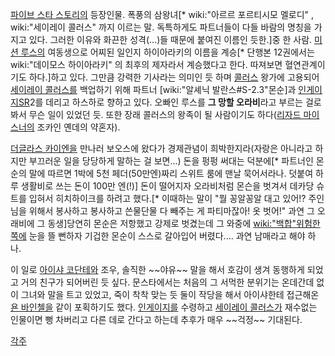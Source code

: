[[파이브 스타 스토리]]의 등장인물.
폭풍의 삼왕녀[* wiki:"아르르 포르티시모 멜로디" , wiki:"세이레이 콜러스" 까지 이르는 말. 독특하게도 파트너들이 다들 바람의 명칭을 가지고 있다. 그러한 이유와 화끈한 성격(...)들 때문에 붙여진 이름인 듯한.]중 한 사람.
[[미션 루스]]의 여동생으로 어찌된 일인지 하이아라키의 이름을 계승[* 단행본 12권에서는 wiki:"데이모스 하이아라키" 의 최후의 제자라서 계승했다고 한다. 따져보면 혈연관계이기도 하다.]하고 있다. 그만큼 강력한 기사라는 의미인 듯 하며 [[콜러스]] 왕가에 고용되어 [[세이레이 콜러스]]를 백업하기 위해 파트너 [wiki:"알셰닉 발란스#S-2.3"몬순]과 [[인게이지]]SR2를 데리고 하스하로 향하고 있다. 오빠인 루스를 '''그 망할 오라비'''라고 부르는 걸로 봐서 무슨 일이 있었던 듯. 또한 장래 콜러스의 왕족이 될 사람이기도 하다([[리자드 마이스너]]의 조카인 옌데의 약혼자).

[[더글라스 카이엔]]을 만나러 보오스에 왔다가 경제관념이 희박한지라(자랑은 아니라고 하지만 부끄러운 일을 당당하게 말하는 걸 보면...) 돈을 펑펑 써대는 덕분에[* 파트너인 몬순의 말에 따르면 1박에 5천 페더(50만엔)짜리 스위트 룸에 맨날 묵어서라나. 덧붙여 하루 생활비로 쓰는 돈이 100만 엔(!)] 돈이 떨어지자 오라비처럼 몬슨을 벗겨서 데카당 슈트를 입혀서 히치하이크를 하려고 했다.[* 이때하는 말이 "뭘 꽁알꽁알 대고 있어!? 주인님을 위해서 봉사하고 봉사하고 쓴물단물 다 빼주는 게 파티마잖아! 옷 벗어!" 과연 그 오래비에 그 동생]당연히 몬순은 저항했고 강제로 벗겼는데 그 와중에 [[wiki:"백합"위험한 쪽]]에 눈을 뜰 뻔하자 기겁한 몬순이 스스로 갈아입어 버렸다.... 과연 남매라고 해야 하나.

이 일로 [[아이샤 코단테]]와 조우, 솔직한 ~~야유~~ 말을 해서 호감이 생겨 동행하게 되었고 거의 친구가 되어버린 듯 싶다. 문스타에서는 처음의 그 서먹한 분위기는 온데간데 없이 그녀와 말을 트고 있었고, 죽이 착착 맞는 듯 둘이 작당을 해서 아이샤한테 접근해온 [[욘 바인첼]]을 같이 포획하기도 했다.
[[인게이지]]를 수령하고 [[세이레이 콜러스]]가 재수없는 인물이면 뻥 차버리고 다른 데로 간다고 하는데 추후가 매우 ~~걱정~~ 기대된다.

[[각주]]
